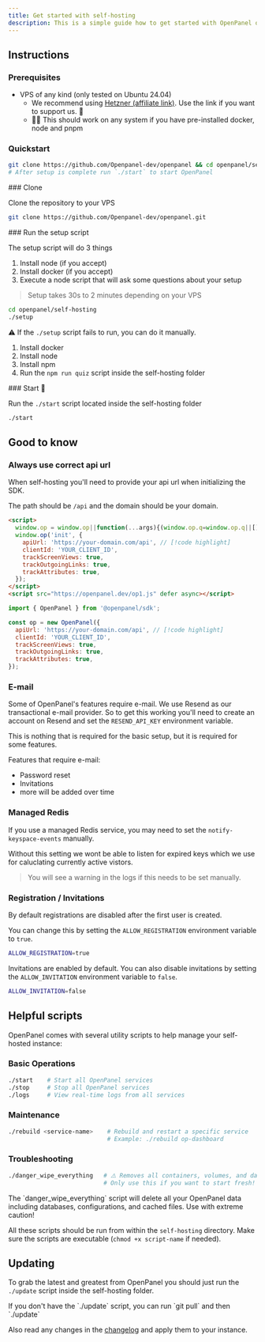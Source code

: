 ```yaml
---
title: Get started with self-hosting
description: This is a simple guide how to get started with OpenPanel on your own VPS.
---
```



## Instructions

### Prerequisites

- VPS of any kind (only tested on Ubuntu 24.04)
  - We recommend using [Hetzner (affiliate link)](https://hetzner.cloud/?ref=7Hq0H5mQh7tM). Use the link if you want to support us. 🫶
  - 🙋‍♂️ This should work on any system if you have pre-installed docker, node and pnpm

### Quickstart

```bash
git clone https://github.com/Openpanel-dev/openpanel && cd openpanel/self-hosting && ./setup
# After setup is complete run `./start` to start OpenPanel
```

<Steps>

<Step>
### Clone

Clone the repository to your VPS

```bash
git clone https://github.com/Openpanel-dev/openpanel.git
```
</Step>
<Step>
### Run the setup script

The setup script will do 3 things

1. Install node (if you accept)
2. Install docker (if you accept)
3. Execute a node script that will ask some questions about your setup

> Setup takes 30s to 2 minutes depending on your VPS

```bash
cd openpanel/self-hosting
./setup
```

⚠️ If the `./setup` script fails to run, you can do it manually.

1. Install docker
2. Install node
3. Install npm
4. Run the `npm run quiz` script inside the self-hosting folder

</Step>
<Step>
### Start 🚀

Run the `./start` script located inside the self-hosting folder

```bash
./start
```
</Step>
</Steps>

## Good to know

### Always use correct api url

When self-hosting you'll need to provide your api url when initializing the SDK.

The path should be `/api` and the domain should be your domain.

```html title="index.html"
<script>
  window.op = window.op||function(...args){(window.op.q=window.op.q||[]).push(args);};
  window.op('init', {
    apiUrl: 'https://your-domain.com/api', // [!code highlight]
    clientId: 'YOUR_CLIENT_ID',
    trackScreenViews: true,
    trackOutgoingLinks: true,
    trackAttributes: true,
  });
</script>
<script src="https://openpanel.dev/op1.js" defer async></script>
```

```js title="op.ts"
import { OpenPanel } from '@openpanel/sdk';

const op = new OpenPanel({
  apiUrl: 'https://your-domain.com/api', // [!code highlight]
  clientId: 'YOUR_CLIENT_ID',
  trackScreenViews: true,
  trackOutgoingLinks: true,
  trackAttributes: true,
});
``` 

### E-mail

Some of OpenPanel's features require e-mail. We use Resend as our transactional e-mail provider. So to get this working you'll need to create an account on Resend and set the `RESEND_API_KEY` environment variable.

<Callout>This is nothing that is required for the basic setup, but it is required for some features.</Callout>

Features that require e-mail:

- Password reset
- Invitations
- more will be added over time

### Managed Redis

If you use a managed Redis service, you may need to set the `notify-keyspace-events` manually.

Without this setting we wont be able to listen for expired keys which we use for caluclating currently active vistors.

> You will see a warning in the logs if this needs to be set manually.

### Registration / Invitations

By default registrations are disabled after the first user is created.

You can change this by setting the `ALLOW_REGISTRATION` environment variable to `true`.

```bash title=".env"
ALLOW_REGISTRATION=true
```

Invitations are enabled by default. You can also disable invitations by setting the `ALLOW_INVITATION` environment variable to `false`.

```bash title=".env"
ALLOW_INVITATION=false
```

## Helpful scripts

OpenPanel comes with several utility scripts to help manage your self-hosted instance:

### Basic Operations

```bash
./start    # Start all OpenPanel services
./stop     # Stop all OpenPanel services
./logs     # View real-time logs from all services
```

### Maintenance

```bash
./rebuild <service-name>    # Rebuild and restart a specific service
                            # Example: ./rebuild op-dashboard
```

### Troubleshooting

```bash
./danger_wipe_everything   # ⚠️ Removes all containers, volumes, and data
                           # Only use this if you want to start fresh!
```

<Callout>
The `danger_wipe_everything` script will delete all your OpenPanel data including databases, configurations, and cached files. Use with extreme caution!
</Callout>

All these scripts should be run from within the `self-hosting` directory. Make sure the scripts are executable (`chmod +x script-name` if needed).

## Updating

To grab the latest and greatest from OpenPanel you should just run the `./update` script inside the self-hosting folder.

<Callout>
  If you don't have the `./update` script, you can run `git pull` and then `./update`
</Callout>

Also read any changes in the [changelog](/docs/self-hosting/changelog) and apply them to your instance.